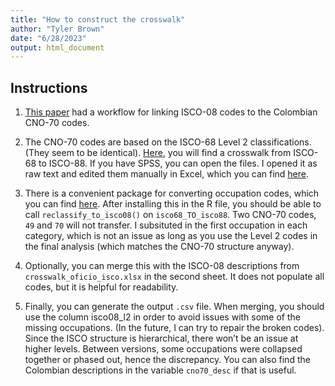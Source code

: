 ```yaml
---
title: "How to construct the crosswalk"
author: "Tyler Brown"
date: "6/28/2023"
output: html_document
---
```


## Instructions

1. [This paper](https://repository.urosario.edu.co/server/api/core/bitstreams/d4925f02-0c79-4671-8013-aeba548c854b/content) had a workflow for linking ISCO-08 codes to the Colombian CNO-70 codes. 

2. The CNO-70 codes are based on the ISCO-68 Level 2 classifications. (They seem to be identical). [Here](http://www.harryganzeboom.nl/isco68/), you will find a crosswalk from ISCO-68 to ISCO-88. If you have SPSS, you can open the files. I opened it as raw text and edited them manually in Excel, which you can find [here](https://github.com/tylerjamesbrown7/co_tk/blob/3ea22042ffb42ad474659f7c74390a4b5098a967/input/isco68_TO_isco88.xlsx). 

3. There is a convenient package for converting occupation codes, which you can find [here](https://guidowe.github.io/occupationcross/index.html). After installing this in the R file, you should be able to call ``reclassify_to_isco08()`` on ``isco68_TO_isco88``. Two CNO-70 codes, ``49`` and ``70`` will not transfer. I subsituted in the first occupation in each category, which is not an issue as long as you use the Level 2 codes in the final analysis (which matches the CNO-70 structure anyway).

4. Optionally, you can merge this with the ISCO-08 descriptions from ``crosswalk_oficio_isco.xlsx`` in the second sheet. It does not populate all codes, but it is helpful for readability.

5. Finally, you can generate the output ``.csv`` file. When merging, you should use the column isco08_l2 in order to avoid issues with some of the missing occupations. (In the future, I can try to repair the broken codes). Since the ISCO structure is hierarchical, there won't be an issue at higher levels. Between versions, some occupations were collapsed together or phased out, hence the discrepancy. You can also find the Colombian descriptions in the variable ``cno70_desc`` if that is useful. 



